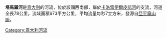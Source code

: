 '''塔馬羅河'''是[[意大利|意大利]]的河流，位於該國西南部，屬於[[卡洛雷伊爾皮諾河|卡洛雷伊爾皮諾河]]的支流，河道全長78公里，流域面積673平方公里，平均流量每秒7立方米，發源自[[亞平寧山脈|亞平寧山脈]]。

{{coord|41|09|N|14|50|E|display=title|region:IT_type:river_source:GNS-enwiki}}

{{Italy-geo-stub}}
[[Category:意大利河流|Category:意大利河流]]